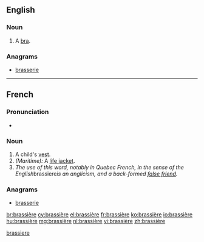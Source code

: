 ==English==

===Noun===
{{en-noun}}

# {{context|dated|lang=en}} A [[bra]].

===Anagrams===
* [[brasserie#English|brasserie]]

[[Category:English terms spelled with È|brassiere]]

----

==French==

===Pronunciation===
* {{IPA|/bʁa.sjɛʁ/|lang=fr}}

===Noun===
{{fr-noun|f}}

# A child's [[vest]].
# ''(Maritime):'' A [[life jacket]].
# ''The use of this word, notably in Quebec French, in the sense of the English ''brassiere'' is an anglicism, and a back-formed [[false friend]].''

===Anagrams===
* [[brasserie#French|brasserie]]

[[br:brassière]]
[[cy:brassière]]
[[el:brassière]]
[[fr:brassière]]
[[ko:brassière]]
[[io:brassière]]
[[hu:brassière]]
[[mg:brassière]]
[[nl:brassière]]
[[vi:brassière]]
[[zh:brassière]]
